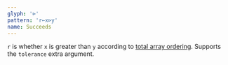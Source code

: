 ```yaml
---
glyph: '⊳'
pattern: 'r←x⊳y'
name: Succeeds
---
```


`r` is whether `x` is greater than `y` according to [total array ordering](/info/ordering). Supports the `tolerance` extra argument.